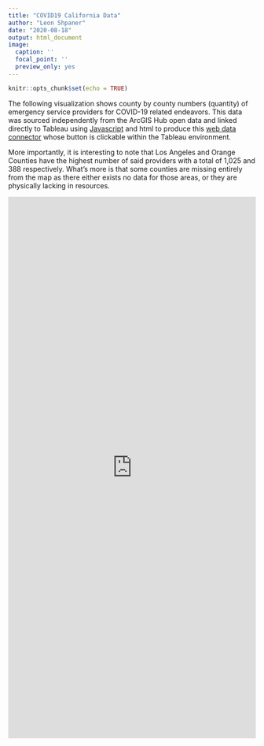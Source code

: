 ```yaml
---
title: "COVID19 California Data"
author: "Leon Shpaner"
date: "2020-08-18"
output: html_document
image:
  caption: ''
  focal_point: ''
  preview_only: yes
---
```


```r
knitr::opts_chunk$set(echo = TRUE)
```

The following visualization shows county by county numbers (quantity) of emergency service providers for COVID-19 related endeavors. This data was sourced independently from the ArcGIS Hub open data and linked directly to Tableau using [Javascript](https://lshpaner.rbind.io/datasets/covid_19_data/EmergencyServiceProvidersinCA/COVID19EmergProvCA.js) and html to produce this [web data connector](https://lshpaner.rbind.io/datasets/covid_19_data/EmergencyServiceProvidersinCA/COVID19EmergProvCA.html) whose button is clickable within the Tableau environment. 

More importantly, it is interesting to note that Los Angeles and Orange Counties have the highest number of said providers with a total of 1,025 and 388 respectively. What's more is that some counties are missing entirely from the map as there either exists no data for those areas, or they are physically lacking in resources.

<iframe seamless frameborder="0" src="https://public.tableau.com/views/ofCOVID-19EmergencyServiceProvidersbyCounty/Dashboard?:display_count=y&:showVizHome=no" width = '100%' height = '1100'></iframe> 